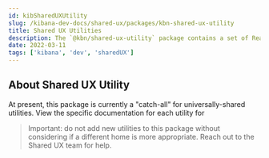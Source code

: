 ```yaml
---
id: kibSharedUXUtility
slug: /kibana-dev-docs/shared-ux/packages/kbn-shared-ux-utility
title: Shared UX Utilities
description: The `@kbn/shared-ux-utility` package contains a set of React, DOM and other utilities.
date: 2022-03-11
tags: ['kibana', 'dev', 'sharedUX']
---
```


## About Shared UX Utility

At present, this package is currently a "catch-all" for universally-shared utilities.  View the specific documentation for each utility for 

> Important: do not add new utilities to this package without considering if a different home is more appropriate.  Reach out to the Shared UX team for help.